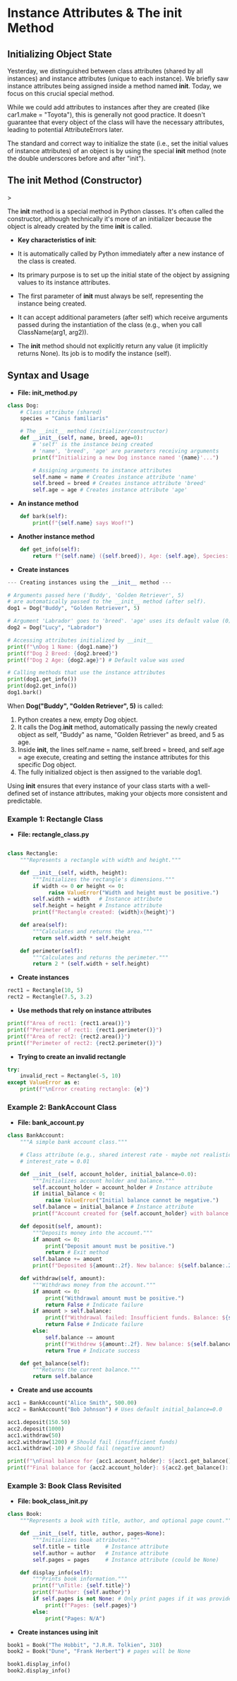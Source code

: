 
# Instance Attributes & The __init__ Method

## Initializing Object State
<section id="initializing-object-state"></section>

Yesterday, we distinguished between class attributes (shared by all instances) and instance attributes (unique to each instance). We briefly saw instance attributes being assigned inside a method named __init__. Today, we focus on this crucial special method.

While we could add attributes to instances after they are created (like car1.make = "Toyota"), this is generally not good practice. It doesn't guarantee that every object of the class will have the necessary attributes, leading to potential AttributeErrors later.

The standard and correct way to initialize the state (i.e., set the initial values of instance attributes) of an object is by using the special **__init__** method (note the double underscores before and after "init").

## The __init__ Method (Constructor)
<section id="the-init-method-constructor"></section>>

The __init__ method is a special method in Python classes. It's often called the constructor, although technically it's more of an initializer because the object is already created by the time __init__ is called.

* **Key characteristics of __init__**:

*   It is automatically called by Python immediately after a new instance of the class is created.
*   Its primary purpose is to set up the initial state of the object by assigning values to its instance attributes.
*   The first parameter of __init__ must always be self, representing the instance being created.
*   It can accept additional parameters (after self) which receive arguments passed during the instantiation of the class (e.g., when you call ClassName(arg1, arg2)).
*   The __init__ method should not explicitly return any value (it implicitly returns None). Its job is to modify the instance (self).

## Syntax and Usage
<section id="syntax-and-usage"></section>


* **File: init_method.py**
```python
class Dog:
    # Class attribute (shared)
    species = "Canis familiaris"

    # The __init__ method (initializer/constructor)
    def __init__(self, name, breed, age=0):
        # 'self' is the instance being created
        # 'name', 'breed', 'age' are parameters receiving arguments
        print(f"Initializing a new Dog instance named '{name}'...")

        # Assigning arguments to instance attributes
        self.name = name # Creates instance attribute 'name'
        self.breed = breed # Creates instance attribute 'breed'
        self.age = age # Creates instance attribute 'age'
```
* **An instance method**
```python
    def bark(self):
        print(f"{self.name} says Woof!")
```
* **Another instance method**
```python
    def get_info(self):
        return f"{self.name} ({self.breed}), Age: {self.age}, Species: {self.species}"
```
* **Create instances**
```python
--- Creating instances using the __init__ method ---

# Arguments passed here ('Buddy', 'Golden Retriever', 5)
# are automatically passed to the __init__ method (after self).
dog1 = Dog("Buddy", "Golden Retriever", 5)

# Argument 'Labrador' goes to 'breed'. 'age' uses its default value (0).
dog2 = Dog("Lucy", "Labrador")

# Accessing attributes initialized by __init__
print(f"\nDog 1 Name: {dog1.name}")
print(f"Dog 2 Breed: {dog2.breed}")
print(f"Dog 2 Age: {dog2.age}") # Default value was used

# Calling methods that use the instance attributes
print(dog1.get_info())
print(dog2.get_info())
dog1.bark()
```

When **Dog("Buddy", "Golden Retriever", 5)** is called:

1.  Python creates a new, empty Dog object.
2.  It calls the Dog.__init__ method, automatically passing the newly created object as self, "Buddy" as name, "Golden Retriever" as breed, and 5 as age.
3.  Inside __init__, the lines self.name = name, self.breed = breed, and self.age = age execute, creating and setting the instance attributes for this specific Dog object.
4.  The fully initialized object is then assigned to the variable dog1.

Using __init__ ensures that every instance of your class starts with a well-defined set of instance attributes, making your objects more consistent and predictable.

### Example 1: **Rectangle** Class



* **File: rectangle_class.py**
```python

class Rectangle:
    """Represents a rectangle with width and height."""

    def __init__(self, width, height):
        """Initializes the rectangle's dimensions."""
        if width <= 0 or height <= 0:
             raise ValueError("Width and height must be positive.")
        self.width = width   # Instance attribute
        self.height = height # Instance attribute
        print(f"Rectangle created: {width}x{height}")

    def area(self):
        """Calculates and returns the area."""
        return self.width * self.height

    def perimeter(self):
        """Calculates and returns the perimeter."""
        return 2 * (self.width + self.height)
```
* **Create instances**
```python
rect1 = Rectangle(10, 5)
rect2 = Rectangle(7.5, 3.2)
```
* **Use methods that rely on instance attributes**
```python
print(f"Area of rect1: {rect1.area()}")
print(f"Perimeter of rect1: {rect1.perimeter()}")
print(f"Area of rect2: {rect2.area()}")
print(f"Perimeter of rect2: {rect2.perimeter()}")
```
* **Trying to create an invalid rectangle**
```python
try:
    invalid_rect = Rectangle(-5, 10)
except ValueError as e:
    print(f"\nError creating rectangle: {e}")
```

### Example 2: **BankAccount** Class


* **File: bank_account.py**
```python
class BankAccount:
    """A simple bank account class."""

    # Class attribute (e.g., shared interest rate - maybe not realistic!)
    # interest_rate = 0.01

    def __init__(self, account_holder, initial_balance=0.0):
        """Initializes account holder and balance."""
        self.account_holder = account_holder # Instance attribute
        if initial_balance < 0:
            raise ValueError("Initial balance cannot be negative.")
        self.balance = initial_balance # Instance attribute
        print(f"Account created for {self.account_holder} with balance ${self.balance:.2f}")

    def deposit(self, amount):
        """Deposits money into the account."""
        if amount <= 0:
            print("Deposit amount must be positive.")
            return # Exit method
        self.balance += amount
        print(f"Deposited ${amount:.2f}. New balance: ${self.balance:.2f}")

    def withdraw(self, amount):
        """Withdraws money from the account."""
        if amount <= 0:
            print("Withdrawal amount must be positive.")
            return False # Indicate failure
        if amount > self.balance:
            print(f"Withdrawal failed: Insufficient funds. Balance: ${self.balance:.2f}")
            return False # Indicate failure
        else:
            self.balance -= amount
            print(f"Withdrew ${amount:.2f}. New balance: ${self.balance:.2f}")
            return True # Indicate success

    def get_balance(self):
        """Returns the current balance."""
        return self.balance
```
* **Create and use accounts**
```python
acc1 = BankAccount("Alice Smith", 500.00)
acc2 = BankAccount("Bob Johnson") # Uses default initial_balance=0.0

acc1.deposit(150.50)
acc2.deposit(1000)
acc1.withdraw(50)
acc2.withdraw(1200) # Should fail (insufficient funds)
acc1.withdraw(-10) # Should fail (negative amount)

print(f"\nFinal balance for {acc1.account_holder}: ${acc1.get_balance():.2f}")
print(f"Final balance for {acc2.account_holder}: ${acc2.get_balance():.2f}")
```

### Example 3: **Book** Class Revisited

* **File: book_class_init.py**
```python
class Book:
    """Represents a book with title, author, and optional page count."""

    def __init__(self, title, author, pages=None):
        """Initializes book attributes."""
        self.title = title     # Instance attribute
        self.author = author   # Instance attribute
        self.pages = pages     # Instance attribute (could be None)

    def display_info(self):
        """Prints book information."""
        print(f"\nTitle: {self.title}")
        print(f"Author: {self.author}")
        if self.pages is not None: # Only print pages if it was provided
            print(f"Pages: {self.pages}")
        else:
            print("Pages: N/A")
```
* **Create instances using __init__**
```python
book1 = Book("The Hobbit", "J.R.R. Tolkien", 310)
book2 = Book("Dune", "Frank Herbert") # pages will be None

book1.display_info()
book2.display_info()
```


<Quiz questions={pythonQuiz} />